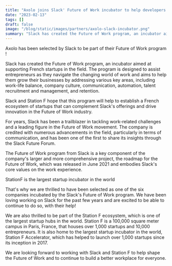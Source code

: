 ```yaml
---
title: "Axolo joins Slack' Future of Work incubator to help developers review pull requests"
date: "2023-02-13"
tags: []
draft: false
image: "/blog/static/images/partners/axolo-slack-incubator.png"
summary: "Slack has created the Future of Work program, an incubator aimed at supporting French startups in the field. The program is designed to assist entrepreneurs as they navigate the changing world of work and aims to help them grow their businesses by addressing various key areas, including work-life balance, company culture, communication, automation, talent recruitment and management, and retention."
---
```


<ImageContainer
  alt="sweaty-hands"
  src="/blog/static/images/partners/axolo-slack-incubator.png"
  classNameDiv="mx-20 lg:mx-48"
  classNameImage=""
  width={2576}
  height={1716}
/>

<span className="rainbow-button text-lg font-bold hover:cursor-auto">
  Axolo has been selected by Slack to be part of their Future of Work program !
</span>

Slack has created the Future of Work program, an incubator aimed at supporting French startups in the field. The program is designed to assist entrepreneurs as they navigate the changing world of work and aims to help them grow their businesses by addressing various key areas, including work-life balance, company culture, communication, automation, talent recruitment and management, and retention.

Slack and Station F hope that this program will help to establish a French ecosystem of startups that can complement Slack's offerings and drive innovation in the Future of Work industry.

<ImageContainer
  alt="Slack's future of work"
  src="/blog/static/images/partners/slack-future-of-work.webp"
  classNameDiv="mx-20 lg:mx-48"
  classNameImage=""
  width={500}
  height={500}
/>

For years, Slack has been a trailblazer in tackling work-related challenges and a leading figure in
the Future of Work movement. The company is credited with numerous advancements in the field,
particularly in terms of communication, and has been one of the first to share its insights through
the Slack Future Forum.

The <NoFollowLink url="https://slack.com/intl/en-gb/blog/transformation/roadmap-for-the-future-of-work">
Future of Work</NoFollowLink> program from Slack is a key component of the company's larger and more comprehensive
project, the roadmap for the Future of Work, which was released in June 2021 and embodies Slack's core
values on the work experience.

<ImageContainer
  alt="station f"
  src="/blog/static/images/partners/stationf.jpg"
  classNameDiv="mx-20 lg:mx-48"
  classNameImage=""
  width={1440}
  height={960}
/>
<SubImageText classNameDiv="" classNameText="lg:w-80 ">
  StationF is the largest startup incubator in the world
</SubImageText>

That's why we are thrilled to have been selected as one of the six companies incubated by the Slack's Future of Work program. We have been loving working on Slack for the past few years and are excited to be able to continue to do so, with their help!

We are also thrilled to be part of the Station F ecosystem, which is one of the largest startup hubs in the world. Station F is a 100,000 square meter campus in Paris, France, that houses over 1,000 startups and 10,000 entrepreneurs. It is also home to the largest startup incubator in the world, Station F Accelerator, which has helped to launch over 1,000 startups since its inception in 2017.

We are looking forward to working with Slack and Station F to help shape the Future of Work and to continue to build a better workplace for everyone.

<CTABanner type="try" />

<UserReview />

